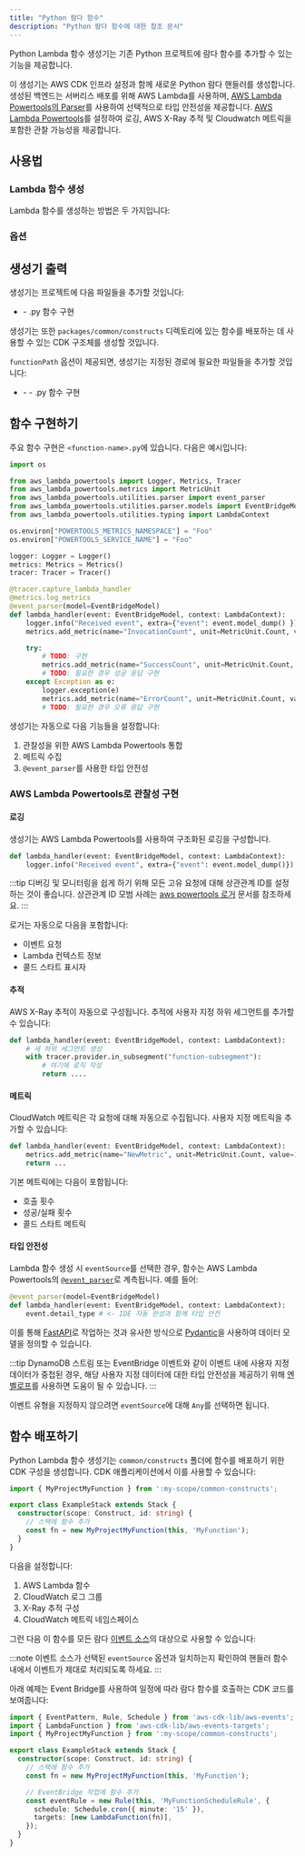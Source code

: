 ```yaml
---
title: "Python 람다 함수"
description: "Python 람다 함수에 대한 참조 문서"
---
```



Python Lambda 함수 생성기는 기존 Python 프로젝트에 람다 함수를 추가할 수 있는 기능을 제공합니다.

이 생성기는 AWS CDK 인프라 설정과 함께 새로운 Python 람다 핸들러를 생성합니다. 생성된 백엔드는 서버리스 배포를 위해 AWS Lambda를 사용하며, [AWS Lambda Powertools의 Parser](https://docs.powertools.aws.dev/lambda/python/latest/utilities/parser/)를 사용하여 선택적으로 타입 안전성을 제공합니다. [AWS Lambda Powertools](https://docs.powertools.aws.dev/lambda/python/latest/)를 설정하여 로깅, AWS X-Ray 추적 및 Cloudwatch 메트릭을 포함한 관찰 가능성을 제공합니다.

## 사용법

### Lambda 함수 생성

Lambda 함수를 생성하는 방법은 두 가지입니다:

<RunGenerator generator="py#lambda-function" />

### 옵션

<GeneratorParameters schema={schema} />

## 생성기 출력

생성기는 프로젝트에 다음 파일들을 추가할 것입니다:

<FileTree>

- <module-name>
  - <lambda-function>.py 함수 구현

</FileTree>

생성기는 또한 `packages/common/constructs` 디렉토리에 있는 함수를 배포하는 데 사용할 수 있는 CDK 구조체를 생성할 것입니다.

`functionPath` 옵션이 제공되면, 생성기는 지정된 경로에 필요한 파일들을 추가할 것입니다:

<FileTree>

- <module-name>
  - <custom-path>
    - <function-name>.py 함수 구현

</FileTree>

## 함수 구현하기

주요 함수 구현은 `<function-name>.py`에 있습니다. 다음은 예시입니다:

```python
import os

from aws_lambda_powertools import Logger, Metrics, Tracer
from aws_lambda_powertools.metrics import MetricUnit
from aws_lambda_powertools.utilities.parser import event_parser
from aws_lambda_powertools.utilities.parser.models import EventBridgeModel
from aws_lambda_powertools.utilities.typing import LambdaContext

os.environ["POWERTOOLS_METRICS_NAMESPACE"] = "Foo"
os.environ["POWERTOOLS_SERVICE_NAME"] = "Foo"

logger: Logger = Logger()
metrics: Metrics = Metrics()
tracer: Tracer = Tracer()

@tracer.capture_lambda_handler
@metrics.log_metrics
@event_parser(model=EventBridgeModel)
def lambda_handler(event: EventBridgeModel, context: LambdaContext):
    logger.info("Received event", extra={"event": event.model_dump() })
    metrics.add_metric(name="InvocationCount", unit=MetricUnit.Count, value=1)

    try:
        # TODO: 구현
        metrics.add_metric(name="SuccessCount", unit=MetricUnit.Count, value=1)
        # TODO: 필요한 경우 성공 응답 구현
    except Exception as e:
        logger.exception(e)
        metrics.add_metric(name="ErrorCount", unit=MetricUnit.Count, value=1)
        # TODO: 필요한 경우 오류 응답 구현
```

생성기는 자동으로 다음 기능들을 설정합니다:

1. 관찰성을 위한 AWS Lambda Powertools 통합
2. 메트릭 수집
3. `@event_parser`를 사용한 타입 안전성

### AWS Lambda Powertools로 관찰성 구현

#### 로깅

생성기는 AWS Lambda Powertools를 사용하여 구조화된 로깅을 구성합니다.

```python
def lambda_handler(event: EventBridgeModel, context: LambdaContext):
    logger.info("Received event", extra={"event": event.model_dump()})
```

:::tip
디버깅 및 모니터링을 쉽게 하기 위해 모든 고유 요청에 대해 상관관계 ID를 설정하는 것이 좋습니다. 상관관계 ID 모범 사례는 [aws powertools 로거](https://docs.powertools.aws.dev/lambda/python/2.22.0/core/logger/#setting-a-correlation-id) 문서를 참조하세요.
:::

로거는 자동으로 다음을 포함합니다:

- 이벤트 요청
- Lambda 컨텍스트 정보
- 콜드 스타트 표시자

#### 추적

AWS X-Ray 추적이 자동으로 구성됩니다. 추적에 사용자 지정 하위 세그먼트를 추가할 수 있습니다:

```python
def lambda_handler(event: EventBridgeModel, context: LambdaContext):
    # 새 하위 세그먼트 생성
    with tracer.provider.in_subsegment("function-subsegment"):
        # 여기에 로직 작성
        return ....
```

#### 메트릭

CloudWatch 메트릭은 각 요청에 대해 자동으로 수집됩니다. 사용자 지정 메트릭을 추가할 수 있습니다:

```python
def lambda_handler(event: EventBridgeModel, context: LambdaContext):
    metrics.add_metric(name="NewMetric", unit=MetricUnit.Count, value=1)
    return ...
```

기본 메트릭에는 다음이 포함됩니다:

- 호출 횟수
- 성공/실패 횟수
- 콜드 스타트 메트릭

#### 타입 안전성

Lambda 함수 생성 시 `eventSource`를 선택한 경우, 함수는 AWS Lambda Powertools의 [`@event_parser`](https://docs.powertools.aws.dev/lambda/python/latest/utilities/parser/)로 계측됩니다. 예를 들어:

```python {3}
@event_parser(model=EventBridgeModel)
def lambda_handler(event: EventBridgeModel, context: LambdaContext):
    event.detail_type # <- IDE 자동 완성과 함께 타입 안전
```

이를 통해 [FastAPI](/nx-plugin-for-aws/guides/fastapi)로 작업하는 것과 유사한 방식으로 [Pydantic](https://docs.pydantic.dev/latest/)을 사용하여 데이터 모델을 정의할 수 있습니다.

:::tip
DynamoDB 스트림 또는 EventBridge 이벤트와 같이 이벤트 내에 사용자 지정 데이터가 중첩된 경우, 해당 사용자 지정 데이터에 대한 타입 안전성을 제공하기 위해 [엔벨로프](https://docs.powertools.aws.dev/lambda/python/latest/utilities/parser/#envelopes)를 사용하면 도움이 될 수 있습니다.
:::

이벤트 유형을 지정하지 않으려면 `eventSource`에 대해 `Any`를 선택하면 됩니다.

## 함수 배포하기

Python Lambda 함수 생성기는 `common/constructs` 폴더에 함수를 배포하기 위한 CDK 구성을 생성합니다. CDK 애플리케이션에서 이를 사용할 수 있습니다:

```ts
import { MyProjectMyFunction } from ':my-scope/common-constructs';

export class ExampleStack extends Stack {
  constructor(scope: Construct, id: string) {
    // 스택에 함수 추가
    const fn = new MyProjectMyFunction(this, 'MyFunction');
  }
}
```

다음을 설정합니다:

1. AWS Lambda 함수
2. CloudWatch 로그 그룹
3. X-Ray 추적 구성
4. CloudWatch 메트릭 네임스페이스

그런 다음 이 함수를 모든 람다 [이벤트 소스](https://docs.powertools.aws.dev/lambda/python/latest/utilities/parser/)의 대상으로 사용할 수 있습니다:

:::note
이벤트 소스가 선택된 `eventSource` 옵션과 일치하는지 확인하여 핸들러 함수 내에서 이벤트가 제대로 처리되도록 하세요.
:::

아래 예제는 Event Bridge를 사용하여 일정에 따라 람다 함수를 호출하는 CDK 코드를 보여줍니다:

```ts
import { EventPattern, Rule, Schedule } from 'aws-cdk-lib/aws-events';
import { LambdaFunction } from 'aws-cdk-lib/aws-events-targets';
import { MyProjectMyFunction } from ':my-scope/common-constructs';

export class ExampleStack extends Stack {
  constructor(scope: Construct, id: string) {
    // 스택에 함수 추가
    const fn = new MyProjectMyFunction(this, 'MyFunction');

    // EventBridge 작업에 함수 추가
    const eventRule = new Rule(this, 'MyFunctionScheduleRule', {
      schedule: Schedule.cron({ minute: '15' }),
      targets: [new LambdaFunction(fn)],
    });
  }
}
```